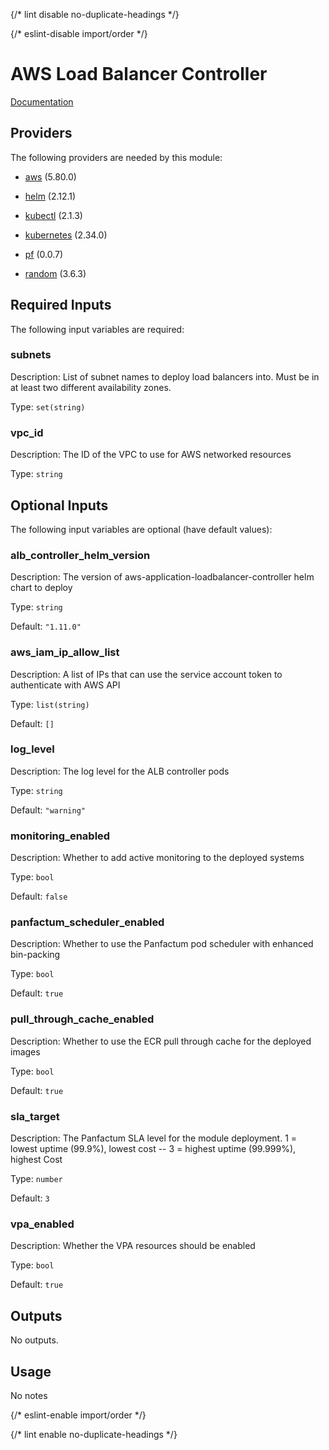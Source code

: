 
{/* lint disable no-duplicate-headings */}

{/* eslint-disable import/order */}

<ModuleHeader name="kube_aws_lb_controller" sourceHref="https://github.com/Panfactum/stack/tree/__PANFACTUM_VERSION_EDGE__/packages/infrastructure/kube_aws_lb_controller" status="stable" type="direct" />

# AWS Load Balancer Controller

[Documentation](https://kubernetes-sigs.github.io/aws-load-balancer-controller/v2.7/)

## Providers

The following providers are needed by this module:

* [aws](https://registry.terraform.io/providers/hashicorp/aws/5.80.0/docs) (5.80.0)

* [helm](https://registry.terraform.io/providers/hashicorp/helm/2.12.1/docs) (2.12.1)

* [kubectl](https://registry.terraform.io/providers/alekc/kubectl/2.1.3/docs) (2.1.3)

* [kubernetes](https://registry.terraform.io/providers/hashicorp/kubernetes/2.34.0/docs) (2.34.0)

* [pf](https://registry.terraform.io/providers/panfactum/pf/0.0.7/docs) (0.0.7)

* [random](https://registry.terraform.io/providers/hashicorp/random/3.6.3/docs) (3.6.3)

## Required Inputs

The following input variables are required:

### subnets

Description: List of subnet names to deploy load balancers into. Must be in at least two different availability zones.

Type: `set(string)`

### vpc\_id

Description: The ID of the VPC to use for AWS networked resources

Type: `string`

## Optional Inputs

The following input variables are optional (have default values):

### alb\_controller\_helm\_version

Description: The version of aws-application-loadbalancer-controller helm chart to deploy

Type: `string`

Default: `"1.11.0"`

### aws\_iam\_ip\_allow\_list

Description: A list of IPs that can use the service account token to authenticate with AWS API

Type: `list(string)`

Default: `[]`

### log\_level

Description: The log level for the ALB controller pods

Type: `string`

Default: `"warning"`

### monitoring\_enabled

Description: Whether to add active monitoring to the deployed systems

Type: `bool`

Default: `false`

### panfactum\_scheduler\_enabled

Description: Whether to use the Panfactum pod scheduler with enhanced bin-packing

Type: `bool`

Default: `true`

### pull\_through\_cache\_enabled

Description: Whether to use the ECR pull through cache for the deployed images

Type: `bool`

Default: `true`

### sla\_target

Description: The Panfactum SLA level for the module deployment. 1 = lowest uptime (99.9%), lowest cost -- 3 = highest uptime (99.999%), highest Cost

Type: `number`

Default: `3`

### vpa\_enabled

Description: Whether the VPA resources should be enabled

Type: `bool`

Default: `true`

## Outputs

No outputs.

## Usage

No notes

{/* eslint-enable import/order */}

{/* lint enable no-duplicate-headings */}
